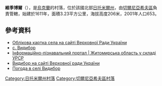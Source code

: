 {{coord|50|32|46|N|28|49|25|E|scale:30000|display=title}}

'''維季博爾'''（{{lang-uk|Видибор}}），是[[烏克蘭|烏克蘭]]的村落，位於該國北部[[日托米爾州|日托米爾州]]，由[[切爾尼亞希夫區|切爾尼亞希夫區]]負責管轄，始建於1611年，面積3.23平方公里，海拔高度206米，2001年人口653。

==參考資料==
*[http://w1.c1.rada.gov.ua/pls/z7503/A005?rdat1=19.09.2014&rf7571=10774 Облікова картка села на сайті Верховної Ради України]
* [http://w1.c1.rada.gov.ua/pls/z7503/A005?rdat1=19.09.2014&rf7571=10774 с. Видибор]
* [http://imsu-zhytomyr.com/mista-i-sela-zhytomyrskoi-oblasti/chernjahivskyj-rajon/vydybor-.html Інформаційно-пізнавальний портал | Житомирська область у складі УРСР] {{Wayback|url=http://imsu-zhytomyr.com/mista-i-sela-zhytomyrskoi-oblasti/chernjahivskyj-rajon/vydybor-.html |date=20160305182415 }} {{Перевірено|2014|09|20}}
* [http://w1.c1.rada.gov.ua/pls/z7502/A005?rf7571=10774 Видибор на сайті Верховної ради України]{{dead link|date=2018年4月 |bot=InternetArchiveBot |fix-attempted=yes }}
* [http://weather.in.ua/ua/zhitomirskaja/3536 Погода в селі Видибор] {{Wayback|url=http://weather.in.ua/ua/zhitomirskaja/3536 |date=20160305092018 }}

{{DEFAULTSORT:Видибор}}
[[Category:日托米爾州村落|Category:日托米爾州村落]]
[[Category:切爾尼亞希夫區村落|Category:切爾尼亞希夫區村落]]


{{Zhytomyr-geo-stub}}